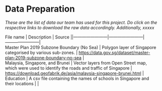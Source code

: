 # Data Preparation

*These are the list of data our team has used for this project. Do click on the respective links to download the raw data accordingly. Additionally, xxxxx*

| File name                                  | Description                                                                                        | Source                                                                 ||------------------------|------------------------|------------------------|
| Master Plan 2019 Subzone Boundary (No Sea) | Polygon layer of Singapore categorised by various sub-zones.                                       | <https://data.gov.sg/dataset/master-plan-2019-subzone-boundary-no-sea> |
| Malaysia, Singapore, and Brunei            | Vector layers from Open Street map, which were used to identify the roads and traffic of Singapore | <https://download.geofabrik.de/asia/malaysia-singapore-brunei.html>    |
| Education                                  | A csv file containing the names of schools in Singapore and their locations                        |                                                                        |
